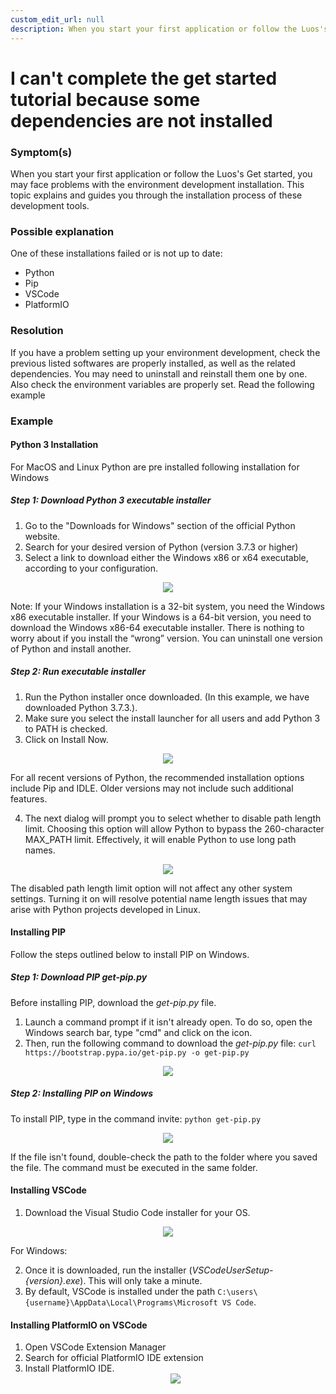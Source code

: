 ```yaml
---
custom_edit_url: null
description: When you start your first application or follow the Luos's Get started, you may face problems with the environment development installation.
---
```



# I can't complete the get started tutorial because some dependencies are not installed

### Symptom(s)

When you start your first application or follow the Luos's Get started, you may face problems with the environment development installation. This topic explains and guides you through the installation process of these development tools.

### Possible explanation

One of these installations failed or is not up to date:

- Python
- Pip
- VSCode
- PlatformIO

### Resolution

If you have a problem setting up your environment development, check the previous listed softwares are properly installed, as well as the related dependencies. You may need to uninstall and reinstall them one by one. Also check the environment variables are properly set.
Read the following example

### Example

#### Python 3 Installation

For MacOS and Linux Python are pre installed following installation for Windows

##### Step 1: Download Python 3 executable installer

1. Go to the "Downloads for Windows" section of the official Python website.
2. Search for your desired version of Python (version 3.7.3 or higher)
3. Select a link to download either the Windows x86 or x64 executable, according to your configuration.

<div align="center">
  <Image src="/assets/images/faq/python_release_windows.png" />
</div>

Note: If your Windows installation is a 32-bit system, you need the Windows x86 executable installer. If your Windows is a 64-bit version, you need to download the Windows x86-64 executable installer. There is nothing to worry about if you install the “wrong” version. You can uninstall one version of Python and install another.

##### Step 2: Run executable installer

1. Run the Python installer once downloaded. (In this example, we have downloaded Python 3.7.3.).
2. Make sure you select the install launcher for all users and add Python 3 to PATH is checked.
3. Click on Install Now.

<div align="center">
  <Image src="/assets/images/faq/python_path.png" />
</div>

For all recent versions of Python, the recommended installation options include Pip and IDLE. Older versions may not include such additional features.

4. The next dialog will prompt you to select whether to disable path length limit. Choosing this option will allow Python to bypass the 260-character MAX_PATH limit. Effectively, it will enable Python to use long path names.

<div align="center">
  <Image src="/assets/images/faq/python_length_limit.png" />
</div>

The disabled path length limit option will not affect any other system settings. Turning it on will resolve potential name length issues that may arise with Python projects developed in Linux.

#### Installing PIP

Follow the steps outlined below to install PIP on Windows.

##### Step 1: Download PIP _get-pip.py_

Before installing PIP, download the _get-pip.py_ file.

1. Launch a command prompt if it isn't already open. To do so, open the Windows search bar, type "cmd" and click on the icon.
2. Then, run the following command to download the _get-pip.py_ file:
   `curl https://bootstrap.pypa.io/get-pip.py -o get-pip.py`

<div align="center">
  <Image src="/assets/images/faq/pip_install.png" />
</div>

##### Step 2: Installing PIP on Windows

To install PIP, type in the command invite:
`python get-pip.py`

<div align="center">
  <Image src="/assets/images/faq/pip_install_progress.png" />
</div>

If the file isn't found, double-check the path to the folder where you saved the file. The command must be executed in the same folder.

#### Installing VSCode

1. Download the Visual Studio Code installer for your OS.

<div align="center">
  <Image src="/assets/images/faq/vscode_install.png" />
</div>

For Windows:

2. Once it is downloaded, run the installer (_VSCodeUserSetup-{version}.exe_). This will only take a minute.
3. By default, VSCode is installed under the path `C:\users\{username}\AppData\Local\Programs\Microsoft VS Code`.

#### Installing PlatformIO on VSCode

1. Open VSCode Extension Manager
2. Search for official PlatformIO IDE extension
3. Install PlatformIO IDE.
   <div align="center">
     <Image src="/assets/images/faq/pio_install.png" />
   </div>
